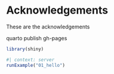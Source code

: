 # Acknowledgements

These are the acknowledgements

quarto publish gh-pages

```r
library(shiny)

#| context: server
runExample("01_hello")
```
